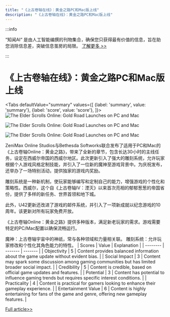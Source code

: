 ```yaml
---
title: "《上古卷轴在线》：黄金之路PC和Mac版上线"
description: "《上古卷轴在线》：黄金之路PC和Mac版上线"
---
```



:::info

“知闻AI“ 是由人工智能编撰的刊物集合，确保您只获得最有价值的信息，旨在助您消除信息差，突破信息茧房的局限。  [了解更多 >>](/)

:::

# 《上古卷轴在线》：黄金之路PC和Mac版上线


<Tabs
	defaultValue="summary"
	values={[
	{label: 'summary', value: 'summary'},
	{label: 'score', value: 'score'},
]}>
<TabItem value="summary">
<img
  src="https://image.informedainews.com/2024/06/Vid-EM2-1717551802-0.jpg"
  alt="The Elder Scrolls Online: Gold Road Launches on PC and Mac"
/>

<img
  src="https://image.informedainews.com/2024/06/Vid-HMD-1717551802-1.jpg"
  alt="The Elder Scrolls Online: Gold Road Launches on PC and Mac"
/>

<img
  src="https://image.informedainews.com/2024/06/Vid-Z6W-1717551802-2.jpg"
  alt="The Elder Scrolls Online: Gold Road Launches on PC and Mac"
/>



ZeniMax Online Studios与Bethesda Softworks联合发布了适用于PC和Mac的《上古卷轴Online：黄金之路》，带来了全新的章节，包含长达30小时的主线任务，设定在西威尔帝国的西威尔地区。此次更新引入了强大的雕刻系统，允许玩家根据个人游戏风格定制技能，并引入了一位新的魔神至游戏背景中。为庆祝发布，还举办了一场特别活动，提供独家的游戏内奖励。

雕刻系统是一种新机制，使玩家能够编写和定制自己的能力，增强游戏的个性化和策略性。西威尔，这个自《上古卷轴IV：湮灭》以来首次亮相的郁郁葱葱的帝国省份，提供了多样的新任务、世界首领和地下城。

此外，U42更新还改进了游戏的邮件系统，并引入了一项新成就以纪念游戏的10周年。该更新对所有玩家免费开放。

《上古卷轴Online：黄金之路》提供多种版本，满足新老玩家的需求。游戏需要特定的PC/Mac配置以确保流畅运行。

魔神：上古卷轴宇宙中的神祇，常与各种领域和力量相关联。
雕刻系统：允许玩家修改和个性化其角色能力的特性。
</TabItem>
<TabItem value="score">
	| Scores     | Value   | Explanation |
	| -------- | ------- | ------- |
	| Objectivity  | 5    | Content provides balanced information about the game update without evident bias.    |
	| Social Impact | 3     | Content may spark some discussion among gaming communities but has limited broader social impact.    |
	| Credibility    | 5    | Content is credible, based on official game updates and features.    |
	| Potential    | 3    | Content has potential to influence gaming trends but requires specific interest conditions.    |
	| Practicality    | 4    | Content is practical for gamers looking to enhance their gameplay experience.    |
	| Entertainment Value    | 6    | Content is highly entertaining for fans of the game and genre, offering new gameplay features.    |
</TabItem>
</Tabs>

[Full article>>](https://www.gcores.com/articles/182900)
